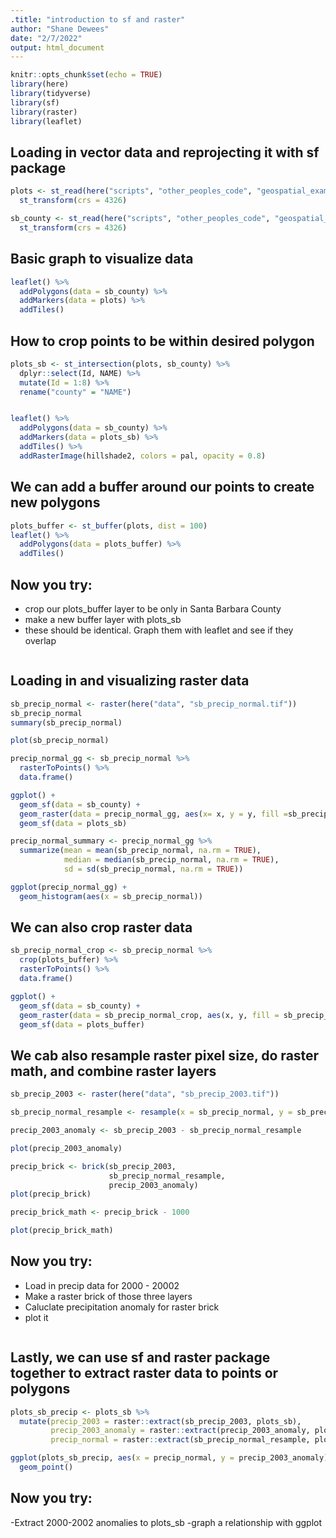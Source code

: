 ```yaml
---
.title: "introduction to sf and raster"
author: "Shane Dewees"
date: "2/7/2022"
output: html_document
---
```


```r
knitr::opts_chunk$set(echo = TRUE)
library(here)
library(tidyverse)
library(sf)
library(raster)
library(leaflet)
```

## Loading in vector data and reprojecting it with sf package

```r
plots <- st_read(here("scripts", "other_peoples_code", "geospatial_examples","data", "sample_plots.shp")) %>% 
  st_transform(crs = 4326)

sb_county <- st_read(here("scripts", "other_peoples_code", "geospatial_examples","data", "sb_county.shp")) %>% 
  st_transform(crs = 4326)
```

## Basic graph to visualize data

```r
leaflet() %>% 
  addPolygons(data = sb_county) %>% 
  addMarkers(data = plots) %>% 
  addTiles()
```

## How to crop points to be within desired polygon

```r
plots_sb <- st_intersection(plots, sb_county) %>% 
  dplyr::select(Id, NAME) %>% 
  mutate(Id = 1:8) %>% 
  rename("county" = "NAME")


leaflet() %>% 
  addPolygons(data = sb_county) %>% 
  addMarkers(data = plots_sb) %>% 
  addTiles() %>% 
  addRasterImage(hillshade2, colors = pal, opacity = 0.8)

```

## We can add a buffer around our points to create new polygons

```r
plots_buffer <- st_buffer(plots, dist = 100)
leaflet() %>% 
  addPolygons(data = plots_buffer) %>% 
  addTiles()
```

## Now you try: 
- crop our plots_buffer layer to be only in Santa Barbara County
- make a new buffer layer with plots_sb 
- these should be identical. Graph them with leaflet and see if they overlap

```r

```


## Loading in and visualizing raster data

```r
sb_precip_normal <- raster(here("data", "sb_precip_normal.tif"))
sb_precip_normal
summary(sb_precip_normal)

plot(sb_precip_normal)

precip_normal_gg <- sb_precip_normal %>% 
  rasterToPoints() %>% 
  data.frame()

ggplot() +
  geom_sf(data = sb_county) +
  geom_raster(data = precip_normal_gg, aes(x= x, y = y, fill =sb_precip_normal))+
  geom_sf(data = plots_sb)

precip_normal_summary <- precip_normal_gg %>% 
  summarize(mean = mean(sb_precip_normal, na.rm = TRUE),
            median = median(sb_precip_normal, na.rm = TRUE),
            sd = sd(sb_precip_normal, na.rm = TRUE))

ggplot(precip_normal_gg) +
  geom_histogram(aes(x = sb_precip_normal))
```

## We can also crop raster data 

```r
sb_precip_normal_crop <- sb_precip_normal %>% 
  crop(plots_buffer) %>% 
  rasterToPoints() %>% 
  data.frame()

ggplot() +
  geom_sf(data = sb_county) +
  geom_raster(data = sb_precip_normal_crop, aes(x, y, fill = sb_precip_normal))+ 
  geom_sf(data = plots_buffer)
```

## We cab also resample raster pixel size, do raster math, and combine raster layers

```r
sb_precip_2003 <- raster(here("data", "sb_precip_2003.tif"))

sb_precip_normal_resample <- resample(x = sb_precip_normal, y = sb_precip_2003)

precip_2003_anomaly <- sb_precip_2003 - sb_precip_normal_resample 

plot(precip_2003_anomaly)

precip_brick <- brick(sb_precip_2003, 
                      sb_precip_normal_resample, 
                      precip_2003_anomaly)
plot(precip_brick)

precip_brick_math <- precip_brick - 1000

plot(precip_brick_math)

```

## Now you try:
 - Load in precip data for 2000 - 20002
 - Make a raster brick of those three layers
 - Caluclate precipitation anomaly for raster brick
 - plot it
 
```r

```
 

## Lastly, we can use sf and raster package together to extract raster data to points or polygons
```r
plots_sb_precip <- plots_sb %>% 
  mutate(precip_2003 = raster::extract(sb_precip_2003, plots_sb),
         precip_2003_anomaly = raster::extract(precip_2003_anomaly, plots_sb),
         precip_normal = raster::extract(sb_precip_normal_resample, plots_sb))

ggplot(plots_sb_precip, aes(x = precip_normal, y = precip_2003_anomaly)) +
  geom_point()
```

## Now you try: 
 -Extract 2000-2002 anomalies to plots_sb
 -graph a relationship with ggplot
 
```r

```
 
